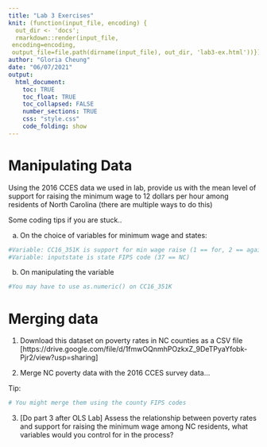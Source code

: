 ```yaml
---
title: "Lab 3 Exercises"
knit: (function(input_file, encoding) {
  out_dir <- 'docs';
  rmarkdown::render(input_file,
 encoding=encoding,
 output_file=file.path(dirname(input_file), out_dir, 'lab3-ex.html'))})
author: "Gloria Cheung"
date: "06/07/2021"
output: 
  html_document:
    toc: TRUE
    toc_float: TRUE
    toc_collapsed: FALSE
    number_sections: TRUE
    css: "style.css"
    code_folding: show
---
```


# Manipulating Data

Using the 2016 CCES data we used in lab, provide us with the mean level of support for raising the minimum wage to 12 dollars per hour among residents of North Carolina (there are multiple ways to do this)

Some coding tips if you are stuck..

a. On the choice of variables for minimum wage and states:

```r
#Variable: CC16_351K is support for min wage raise (1 == for, 2 == against, 8 == skipped)
#Variable: inputstate is state FIPS code (37 == NC)
```

b. On manipulating the variable

```r
#You may have to use as.numeric() on CC16_351K
```

# Merging data

1. Download this dataset on poverty rates in NC counties as a CSV file [https://drive.google.com/file/d/1fmwOQnmhPOzkxZ_9DeTPyaYfobk-Pjr2/view?usp=sharing]

2. Merge NC poverty data with the 2016 CCES survey data... 

Tip: 
```r
# You might merge them using the county FIPS codes
```

3. [Do part 3 after OLS Lab] Assess the relationship between poverty rates and support for raising the minimum wage among NC residents, what variables would you control for in the process?

